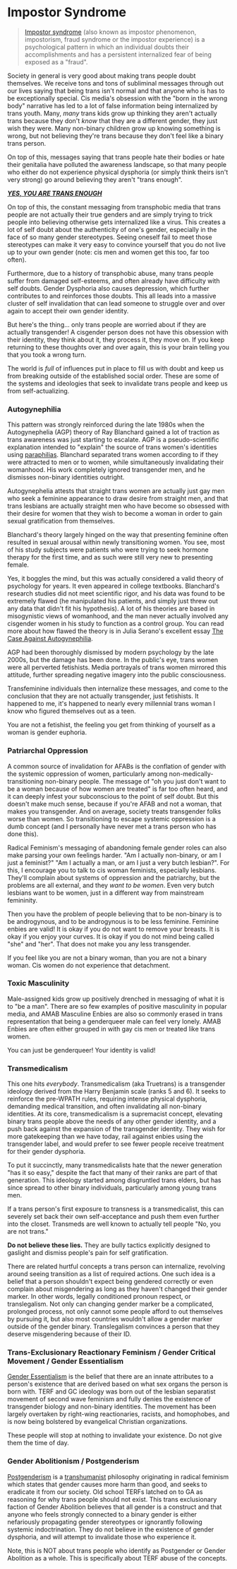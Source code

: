 
<PageMeta
  title="Impostor Syndrome, but make it Trans"
  linkTitle="Impostor Syndrome"
  description="Am I really trans, or have I just convinced myself I'm trans?"
/>

<Disclaimer />

# Impostor Syndrome

<Gutter>
  <Tweet id="1219963582063968258" no-reply />
</Gutter>

> [Impostor syndrome](https://en.wikipedia.org/wiki/Impostor_syndrome) (also known as impostor phenomenon, impostorism, fraud syndrome or the impostor experience) is a psychological pattern in which an individual doubts their accomplishments and has a persistent internalized fear of being exposed as a "fraud".

Society in general is very good about making trans people doubt themselves. We receive tons and tons of subliminal messages through out our lives saying that being trans isn't normal and that anyone who is has to be exceptionally special. Cis media's obsession with the "born in the wrong body" narrative has led to a lot of false information being internalized by trans youth. Many, *many* trans kids grow up thinking they aren't actually trans because they don't *know* that they are a different gender, they just wish they were. Many non-binary children grow up knowing something is wrong, but not believing they're trans because they don't feel like a binary trans person.

On top of this, messages saying that trans people hate their bodies or hate their genitalia have polluted the awareness landscape, so that many people who either do not experience physical dysphoria (or simply think theirs isn't very strong) go around believing they aren't "trans enough".

***[YES, YOU ARE TRANS ENOUGH](https://www.amazon.com/Yes-You-Are-Trans-Enough/dp/1785923153/)***

<Gutter>
  <Tweet id="1221970265862811650" />
</Gutter>

On top of this, the constant messaging from transphobic media that trans people are not actually their true genders and are simply trying to trick people into believing otherwise gets internalized like a virus. This creates a lot of self doubt about the authenticity of one's gender, especially in the face of so many gender stereotypes. Seeing oneself fail to meet those stereotypes can make it very easy to convince yourself that you do not live up to your own gender (note: cis men and women get this too, far too often).

Furthermore, due to a history of transphobic abuse, many trans people suffer from damaged self-esteems, and often already have difficulty with self doubts. Gender Dysphoria also causes depression, which further contributes to and reinforces those doubts. This all leads into a massive cluster of self invalidation that can lead someone to struggle over and over again to accept their own gender identity.

But here's the thing... only trans people are worried about if they are actually transgender! A cisgender person does not have this obsession with their identity, they think about it, they process it, they move on. If you keep returning to these thoughts over and over again, this is your brain telling you that you took a wrong turn.

The world is *full* of influences put in place to fill us with doubt and keep us from breaking outside of the established social order. These are some of the systems and ideologies that seek to invalidate trans people and keep us from self-actualizing.

### Autogynephilia

<Gutter>
  <Tweet unified>
    <Tweet id="1153300365355307008" />
    <Tweet id="1153300366902960128" />
    <Tweet id="1153300368974991361" />
    <Tweet id="1153300370631741440" />
    <Tweet id="1153300372468801536" />
    <Tweet id="1153300374133981186" />
  </Tweet>
</Gutter>

This pattern was strongly reinforced during the late 1980s when the Autogynephelia (AGP) theory of Ray Blanchard gained a lot of traction as trans awareness was just starting to escalate. AGP is a pseudo-scientific explanation intended to "explain" the source of trans women's identities using [paraphilias](https://en.wikipedia.org/wiki/Paraphilia). Blanchard separated trans women according to if they were attracted to men or to women, while simultaneously invalidating their womanhood. His work completely ignored transgender men, and he dismisses non-binary identities outright.

Autogynephelia attests that straight trans women are actually just gay men who seek a feminine appearance to draw desire from straight men, and that trans lesbians are actually straight men who have become so obsessed with their desire for women that they wish to become a woman in order to gain sexual gratification from themselves.

Blanchard's theory largely hinged on the way that presenting feminine often resulted in sexual arousal within newly transitioning women. You see, most of his study subjects were patients who were trying to seek hormone therapy for the first time, and as such were still very new to presenting female.

Yes, it boggles the mind, but this was actually considered a valid theory of psychology for years. It even appeared in college textbooks. Blanchard's research studies did not meet scientific rigor, and his data was found to be extremely flawed (he manipulated his patients, and simply just threw out any data that didn't fit his hypothesis). A lot of his theories are based in misogynistic views of womanhood, and the man never actually involved any cisgender women in his study to function as a control group. You can read more about how flawed the theory is in Julia Serano's excellent essay [The Case Against Autogynephilia](https://www.juliaserano.com/av/Serano-CaseAgainstAutogynephilia.pdf).

AGP had been thoroughly dismissed by modern psychology by the late 2000s, but the damage has been done. In the public's eye, trans women were all perverted fetishists. Media portrayals of trans women mirrored this attitude, further spreading negative imagery into the public consciousness.

Transfeminine individuals then internalize these messages, and come to the conclusion that they are not actually transgender, just fetishists. It happened to me, it's happened to nearly every millennial trans woman I know who figured themselves out as a teen.

You are not a fetishist, the feeling you get from thinking of yourself as a woman is gender euphoria.

### Patriarchal Oppression

A common source of invalidation for AFABs is the conflation of gender with the systemic oppression of women, particularly among non-medically-transitioning non-binary people. The message of "oh you just don't want to be a woman because of how women are treated" is far too often heard, and it can deeply infest your subconscious to the point of self doubt.  But this doesn't make much sense, because if you're AFAB and not a woman, that makes you transgender.  And on average, society treats transgender folks worse than women. So transitioning to escape systemic oppression is a dumb concept (and I personally have never met a trans person who has done this).

Radical Feminism's messaging of abandoning female gender roles can also make parsing your own feelings harder. "Am I actually non-binary, or am I just a feminist?" "Am I actually a man, or am I just a very butch lesbian?". For this, I encourage you to talk to cis woman feminists, especially lesbians. They'll complain about systems of oppression and the patriarchy, but the problems are all external, and they *want to be women*. Even very butch lesbians want to be women, just in a different way from mainstream femininity.

Then you have the problem of people believing that to be non-binary is to be androgynous, and to be androgynous is to be less feminine. Feminine enbies are valid! It is okay if you do not want to remove your breasts. It is okay if you enjoy your curves. It is okay if you do not mind being called "she" and "her". That does not make you any less transgender.

If you feel like you are not a binary woman, than you are not a binary woman. Cis women do not experience that detachment.

### Toxic Masculinity

Male-assigned kids grow up positively drenched in messaging of what it is to "be a man". There are so few examples of positive masculinity in popular media, and AMAB Masculine Enbies are also so commonly erased in trans representation that being a genderqueer male can feel very lonely. AMAB Enbies are often either grouped in with gay cis men or treated like trans women.

You can just be genderqueer! Your identity is valid!

### Transmedicalism

This one hits *everybody*. Transmedicalism (aka Truetrans) is a transgender ideology derived from the Harry Benjamin scale (ranks 5 and 6). It seeks to reinforce the pre-WPATH rules, requiring intense physical dysphoria, demanding medical transition, and often invalidating all non-binary identities. At its core, transmedicalism is a supremacist concept, elevating binary trans people above the needs of any other gender identity, and a push back against the expansion of the transgender identity. They wish for more gatekeeping than we have today, rail against enbies using the transgender label, and would prefer to see fewer people receive treatment for their gender dysphoria.

To put it succinctly, many transmedicalists hate that the newer generation "has it so easy," despite the fact that many of their ranks are part of that generation. This ideology started among disgruntled trans elders, but has since spread to other binary individuals, particularly among young trans men.

If a trans person's first exposure to transness is a transmedicalist, this can severely set back their own self-acceptance and push them even further into the closet. Transmeds are well known to actually tell people "No, you are not trans."

**Do not believe these lies.** They are bully tactics explicitly designed to gaslight and dismiss people's pain for self gratification.

There are related hurtful concepts a trans person can internalize, revolving around seeing transition as a list of required actions. One such idea is a belief that a person shouldn't expect being gendered correctly or even complain about misgendering as long as they haven't changed their gender marker. In other words, legally conditioned pronoun respect, or translegalism. Not only can changing gender marker be a complicated, prolonged process, not only cannot some people afford to out themselves by pursuing it, but also most countries wouldn't allow a gender marker outside of the gender binary. Translegalism convinces a person that they deserve misgendering because of their ID.

### Trans-Exclusionary Reactionary Feminism / Gender Critical Movement / Gender Essentialism

[Gender Essentialism](https://en.wikipedia.org/wiki/Gender_essentialism) is the belief that there are an innate attributes to a person's existence that are derived based on what sex organs the person is born with. TERF and GC ideology was born out of the lesbian separatist movement of second wave feminism and fully denies the existence of transgender biology and non-binary identities. The movement has been largely overtaken by right-wing reactionaries, racists, and homophobes, and is now being bolstered by evangelical Christian organizations.

These people will stop at nothing to invalidate your existence. Do not give them the time of day.

### Gender Abolitionism / Postgenderism

[Postgenderism](https://en.wikipedia.org/wiki/Postgenderism) is a [transhumanist](https://en.wikipedia.org/wiki/Transhumanism) philosophy originating in radical feminism which states that gender causes more harm than good, and seeks to eradicate it from our society. Old school TERFs latched on to GA as reasoning for why trans people should not exist. This trans exclusionary faction of Gender Abolition believes that all gender is a construct and that anyone who feels strongly connected to a binary gender is either nefariously propagating gender stereotypes or ignorantly following systemic indoctrination. They do not believe in the existence of gender dysphoria, and will attempt to invalidate those who experience it.

Note, this is NOT about trans people who identify as Postgender or Gender Abolition as a whole. This is specifically about TERF abuse of the concepts.
